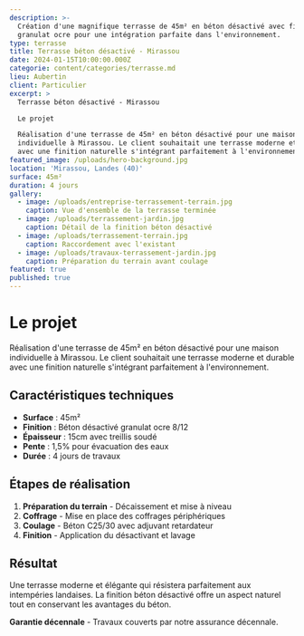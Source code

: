 ```yaml
---
description: >-
  Création d'une magnifique terrasse de 45m² en béton désactivé avec finition
  granulat ocre pour une intégration parfaite dans l'environnement.
type: terrasse
title: Terrasse béton désactivé - Mirassou
date: 2024-01-15T10:00:00.000Z
categorie: content/categories/terrasse.md
lieu: Aubertin
client: Particulier
excerpt: >
  Terrasse béton désactivé - Mirassou

  Le projet

  Réalisation d'une terrasse de 45m² en béton désactivé pour une maison
  individuelle à Mirassou. Le client souhaitait une terrasse moderne et durable
  avec une finition naturelle s'intégrant parfaitement à l'environnement.
featured_image: /uploads/hero-background.jpg
location: 'Mirassou, Landes (40)'
surface: 45m²
duration: 4 jours
gallery:
  - image: /uploads/entreprise-terrassement-terrain.jpg
    caption: Vue d'ensemble de la terrasse terminée
  - image: /uploads/terrassement-jardin.jpg
    caption: Détail de la finition béton désactivé
  - image: /uploads/terrassement-terrain.jpg
    caption: Raccordement avec l'existant
  - image: /uploads/travaux-terrassement-jardin.jpg
    caption: Préparation du terrain avant coulage
featured: true
published: true
---
```


# Le projet

Réalisation d'une terrasse de 45m² en béton désactivé pour une maison individuelle à Mirassou. Le client souhaitait une terrasse moderne et durable avec une finition naturelle s'intégrant parfaitement à l'environnement.

## Caractéristiques techniques

* **Surface** : 45m²
* **Finition** : Béton désactivé granulat ocre 8/12
* **Épaisseur** : 15cm avec treillis soudé
* **Pente** : 1,5% pour évacuation des eaux
* **Durée** : 4 jours de travaux

## Étapes de réalisation

1. **Préparation du terrain** - Décaissement et mise à niveau
2. **Coffrage** - Mise en place des coffrages périphériques
3. **Coulage** - Béton C25/30 avec adjuvant retardateur
4. **Finition** - Application du désactivant et lavage

## Résultat

Une terrasse moderne et élégante qui résistera parfaitement aux intempéries landaises. La finition béton désactivé offre un aspect naturel tout en conservant les avantages du béton.

**Garantie décennale** - Travaux couverts par notre assurance décennale.
